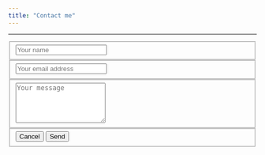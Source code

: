 ```yaml
---
title: "Contact me"
---
```


--------
<!-- comment -->
<form method="POST" action="https://formspree.io/precious.esie@gmail.com"> 
<fieldset class="form-group">  
  <input class="form-control" type="name" name="name" placeholder="Your name">
  </fieldset>
  <fieldset class="form-group">  
  <input class="form-control" type="email" name="email" placeholder="Your email address">
  </fieldset>
<fieldset class="form-group">  
  <textarea class="form-control" name="message" placeholder="Your message" rows="5"></textarea>
  </fieldset>
<fieldset class="form-group">  
  <button type="reset" class="btn btn-secondary">Cancel</button>
  <button type="submit" class="btn btn-primary">Send</button>
</fieldset>
  <input class="hidden" type="text" name="_gotcha" style="display:none">
  <input class="hidden" type="hidden" name="_subject" value="Message via http://domain.com">

</form>